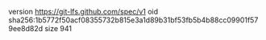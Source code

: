 version https://git-lfs.github.com/spec/v1
oid sha256:1b5772f50acf08355732b815e3a1d89b31bf53fb5b4b88cc09901f579ee8d82d
size 941
